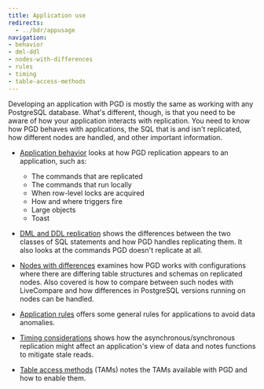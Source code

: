 ```yaml
---
title: Application use
redirects:
  - ../bdr/appusage
navigation:
- behavior
- dml-ddl
- nodes-with-differences
- rules
- timing
- table-access-methods
---
```


Developing an application with PGD is mostly the same as working with any PostgreSQL database. What's different, though, is that you need to be aware of how your application interacts with replication. You need to know how PGD behaves with applications, the SQL that is and isn't replicated, how different nodes are handled, and other important information.

* [Application behavior](behavior) looks at how PGD replication appears to an application, such as:
  - The commands that are replicated
  - The commands that run locally
  - When row-level locks are acquired
  - How and where triggers fire
  - Large objects
  - Toast


* [DML and DDL replication](dml-ddl) shows the differences between the two classes of SQL statements and how PGD handles replicating them. It also looks at the commands PGD doesn't replicate at all.

* [Nodes with differences](nodes-with-differences) examines how PGD works with configurations where there are differing table structures and schemas on replicated nodes. Also covered is how to compare between such nodes with LiveCompare and how differences in PostgreSQL versions running on nodes can be handled.

* [Application rules](rules) offers some general rules for applications to avoid data anomalies.

* [Timing considerations](timing) shows how the asynchronous/synchronous replication might affect an application's view of data and notes functions to mitigate stale reads.

* [Table access methods](table-access-methods) (TAMs) notes the TAMs available with PGD and how to enable them.
